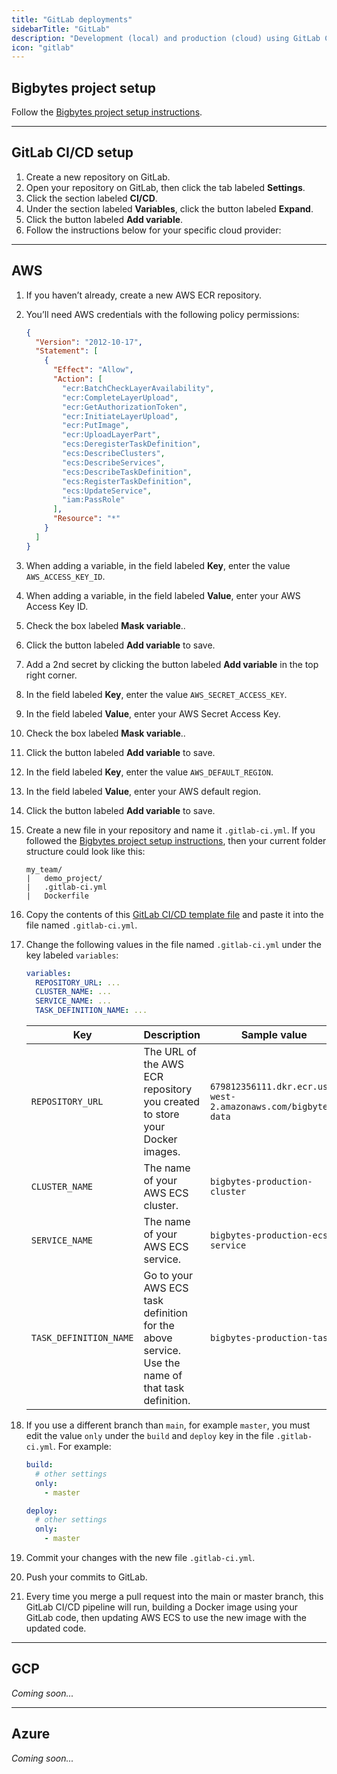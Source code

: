 ```yaml
---
title: "GitLab deployments"
sidebarTitle: "GitLab"
description: "Development (local) and production (cloud) using GitLab CI/CD."
icon: "gitlab"
---
```


## Bigbytes project setup

Follow the [Bigbytes project setup instructions](/production/ci-cd/local-cloud/repository-setup).

---

## GitLab CI/CD setup

1. Create a new repository on GitLab.
1. Open your repository on GitLab, then click the tab labeled **Settings**.
1. Click the section labeled **CI/CD**.
1. Under the section labeled **Variables**, click the button labeled **Expand**.
1. Click the button labeled **Add variable**.
1. Follow the instructions below for your specific cloud provider:

---

## AWS

1. If you haven’t already, create a new AWS ECR repository.
1. You’ll need AWS credentials with the following policy permissions:
    ```json
    {
      "Version": "2012-10-17",
      "Statement": [
        {
          "Effect": "Allow",
          "Action": [
            "ecr:BatchCheckLayerAvailability",
            "ecr:CompleteLayerUpload",
            "ecr:GetAuthorizationToken",
            "ecr:InitiateLayerUpload",
            "ecr:PutImage",
            "ecr:UploadLayerPart",
            "ecs:DeregisterTaskDefinition",
            "ecs:DescribeClusters",
            "ecs:DescribeServices",
            "ecs:DescribeTaskDefinition",
            "ecs:RegisterTaskDefinition",
            "ecs:UpdateService",
            "iam:PassRole"
          ],
          "Resource": "*"
        }
      ]
    }
    ```
1. When adding a variable, in the field labeled **Key**, enter the value `AWS_ACCESS_KEY_ID`.
1. When adding a variable, in the field labeled **Value**, enter your AWS Access Key ID.
1. Check the box labeled **Mask variable**..
1. Click the button labeled **Add variable** to save.
1. Add a 2nd secret by clicking the button labeled **Add variable** in
   the top right corner.
1. In the field labeled **Key**, enter the value `AWS_SECRET_ACCESS_KEY`.
1. In the field labeled **Value**, enter your AWS Secret Access Key.
1. Check the box labeled **Mask variable**..
1. Click the button labeled **Add variable** to save.
1. In the field labeled **Key**, enter the value `AWS_DEFAULT_REGION`.
1. In the field labeled **Value**, enter your AWS default region.
1. Click the button labeled **Add variable** to save.
1. Create a new file in your repository and name it `.gitlab-ci.yml`.
   If you followed the [Bigbytes project setup instructions](/production/ci-cd/local-cloud/repository-setup),
   then your current folder structure could look like this:
    ```
    my_team/
    |   demo_project/
    |   .gitlab-ci.yml
    |   Dockerfile
    ```
1. Copy the contents of this [GitLab CI/CD template file](https://github.com/getbigbytes/bigbytes/blob/master/templates/gitlab_cicd/aws.gitlab-ci.yml)
   and paste it into the file named `.gitlab-ci.yml`.
1. Change the following values in the file named `.gitlab-ci.yml` under the key labeled `variables`:
    ```yaml
    variables:
      REPOSITORY_URL: ...
      CLUSTER_NAME: ...
      SERVICE_NAME: ...
      TASK_DEFINITION_NAME: ...
    ```

    | Key                   | Description                                                                                                                                                                                                                                                                        | Sample value                         |
    | --------------------- | ---------------------------------------------------------------------------------------------------------------------------------------------------------------------------------------------------------------------------------------------------------------------------------- | ------------------------------------ |
    | `REPOSITORY_URL`      | The URL of the AWS ECR repository you created to store your Docker images. | `679812356111.dkr.ecr.us-west-2.amazonaws.com/bigbytes-data` |
    | `CLUSTER_NAME`         | The name of your AWS ECS cluster. | `bigbytes-production-cluster` |
    | `SERVICE_NAME`         | The name of your AWS ECS service. | `bigbytes-production-ecs-service` |
    | `TASK_DEFINITION_NAME` | Go to your AWS ECS task definition for the above service. Use the name of that task definition. | `bigbytes-production-task` |

1. If you use a different branch than `main`, for example `master`,
    you must edit the value `only` under the `build` and `deploy` key in the file `.gitlab-ci.yml`.
    For example:
    ```yaml
    build:
      # other settings
      only:
        - master

    deploy:
      # other settings
      only:
        - master
    ```
1. Commit your changes with the new file `.gitlab-ci.yml`.
1. Push your commits to GitLab.
1. Every time you merge a pull request into the main or master branch, this GitLab
   CI/CD pipeline will run, building a Docker image using your GitLab code, then
   updating AWS ECS to use the new image with the updated code.

---

## GCP

_Coming soon..._

---

## Azure

_Coming soon..._
